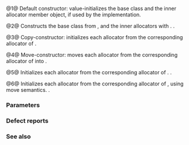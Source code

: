 {{cpp/memory/scoped_allocator_adaptor/title|{{br}}scoped_allocator_adaptor}}
{{cpp/memory/scoped_allocator_adaptor/navbar}}
{{dcl begin}}
{{dcl header|scoped_allocator}}
{{dcl|num=1|since=c++11| 
scoped_allocator_adaptor();
}}
{{dcl|num=2|since=c++11| 
template&lt; class OuterA2 &gt;
scoped_allocator_adaptor(
    OuterA2&amp;&amp; outerAlloc, const InnerAllocs&amp;... innerAllocs
) noexcept;
}}
{{dcl|num=3|since=c++11| 
scoped_allocator_adaptor(
    const scoped_allocator_adaptor&amp; other
) noexcept;
}}
{{dcl|num=4|since=c++11| 
scoped_allocator_adaptor(
    scoped_allocator_adaptor&amp;&amp; other
) noexcept;
}}
{{dcl|num=5|since=c++11| 
template&lt; class OuterA2 &gt;
scoped_allocator_adaptor(
    const scoped_allocator_adaptor&lt;OuterA2, InnerAllocs...&gt;&amp; other
) noexcept;
}}
{{dcl|num=6|since=c++11| 
template&lt; class OuterA2 &gt;
scoped_allocator_adaptor(
    scoped_allocator_adaptor&lt;OuterA2, InnerAllocs...&gt;&amp;&amp; other
) noexcept;
}}
{{dcl end}}

@1@ Default constructor: value-initializes the {{tt|OuterAlloc}} base class and the inner allocator member object, if used by the implementation.

@2@ Constructs the base class {{tt|OuterAlloc}} from {{c|std::forward&lt;OuterA2&gt;(outerAlloc)}}, and the inner allocators with {{c|innerAllocs...}}. {{cpp/enable_if|{{c|std::is_constructible&lt;OuterAlloc, OuterA2&gt;::value}} is {{c|true}}}}.

@3@ Copy-constructor: initializes each allocator from the corresponding allocator of {{c|other}}.

@4@ Move-constructor: moves each allocator from the corresponding allocator of {{c|other}} into {{c|*this}}.

@5@ Initializes each allocator from the corresponding allocator of {{c|other}}. {{cpp/enable_if|{{c|std::is_constructible&lt;OuterAlloc, const OuterA2&amp;&gt;::value}} is {{c|true}}}}.

@6@ Initializes each allocator from the corresponding allocator of {{c|other}}, using move semantics. {{cpp/enable_if|{{c|std::is_constructible&lt;OuterAlloc, OuterA2&gt;::value}} is {{c|true}}}}.

===Parameters===
{{par begin}}
{{par|outerAlloc|constructor argument for the outer allocator}}
{{par|innerAllocs...|constructor arguments for the inner allocators}}
{{par|other|another {{tt|std::scoped_allocator_adaptor}}}}
{{par end}}

=== Defect reports ===
{{dr list begin}}
{{dr list item|wg=lwg|dr=2782|std=C++11|before=constructors taking {{tt|OuterA2}} weren't constrained, interfering with metaprogramming|after=constraint added}}
{{dr list end}}

===See also===
{{dsc begin}}
{{dsc inc|cpp/memory/scoped_allocator_adaptor/dsc allocate}}
{{dsc inc|cpp/memory/scoped_allocator_adaptor/dsc construct}}
{{dsc end}}

{{langlinks|de|es|fr|it|ja|pt|ru|zh}}